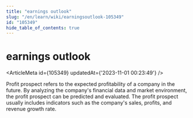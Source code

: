 ```yaml
---
title: "earnings outlook"
slug: "/en/learn/wiki/earningsoutlook-105349"
id: "105349"
hide_table_of_contents: true
---
```



# earnings outlook

<ArticleMeta id={105349} updatedAt={'2023-11-01 00:23:49'} />
<div className='border-solid border-b border-t-0 my-4 border-[var(--ifm-color-gray-300)]' />

Profit prospect refers to the expected profitability of a company in the future. By analyzing the company's financial data and market environment, the profit prospect can be predicted and evaluated. The profit prospect usually includes indicators such as the company's sales, profits, and revenue growth rate.
